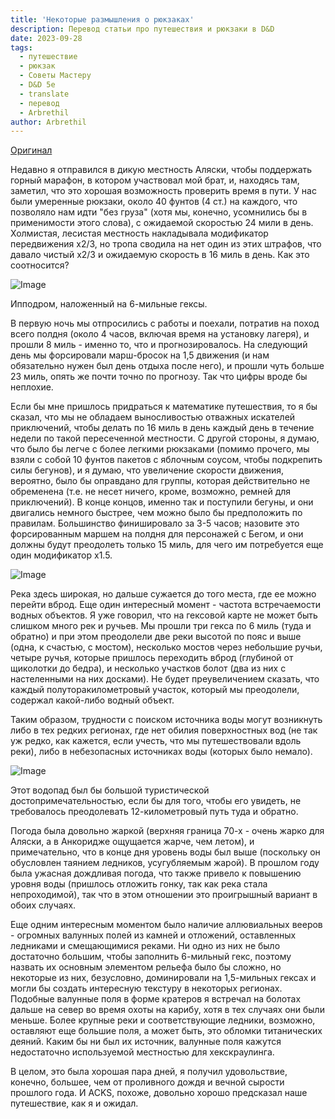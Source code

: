 ```yaml
---
title: 'Некоторые размышления о рюкзаках'
description: Перевод статьи про путешествия и рюкзаки в D&D
date: 2023-09-28
tags:
  - путешествие
  - рюкзак
  - Советы Мастеру
  - D&D 5e
  - translate
  - перевод
  - Arbrethil
author: Arbrethil
---
```


[Оригинал](https://arbrethil.substack.com/p/some-reflections-on-backpacking?utm_source=profile&utm_medium=reader2)

Недавно я отправился в дикую местность Аляски, чтобы поддержать горный марафон, в котором участвовал мой брат, и, находясь там, заметил, что это хорошая возможность проверить время в пути. У нас были умеренные рюкзаки, около 40 фунтов (4 ст.) на каждого, что позволяло нам идти "без груза" (хотя мы, конечно, усомнились бы в применимости этого слова), с ожидаемой скоростью 24 мили в день. Холмистая, лесистая местность накладывала модификатор передвижения x2/3, но тропа сводила на нет один из этих штрафов, что давало чистый x2/3 и ожидаемую скорость в 16 миль в день. Как это соотносится?

![Image](https://cyborgsandmages.com/images/arberthil-backpacking-1.jpg)

Ипподром, наложенный на 6-мильные гексы.

В первую ночь мы отпросились с работы и поехали, потратив на поход всего полдня (около 4 часов, включая время на установку лагеря), и прошли 8 миль - именно то, что и прогнозировалось. На следующий день мы форсировали марш-бросок на 1,5 движения (и нам обязательно нужен был день отдыха после него), и прошли чуть больше 23 миль, опять же почти точно по прогнозу. Так что цифры вроде бы неплохие.

Если бы мне пришлось придраться к математике путешествия, то я бы сказал, что мы не обладаем выносливостью отважных искателей приключений, чтобы делать по 16 миль в день каждый день в течение недели по такой пересеченной местности. С другой стороны, я думаю, что было бы легче с более легкими рюкзаками (помимо прочего, мы взяли с собой 10 фунтов пакетов с яблочным соусом, чтобы подкрепить силы бегунов), и я думаю, что увеличение скорости движения, вероятно, было бы оправдано для группы, которая действительно не обременена (т.е. не несет ничего, кроме, возможно, ремней для приключений). В конце концов, именно так и поступили бегуны, и они двигались немного быстрее, чем можно было бы предположить по правилам. Большинство финишировало за 3-5 часов; назовите это форсированным маршем на полдня для персонажей с Бегом, и они должны будут преодолеть только 15 миль, для чего им потребуется еще один модификатор x1.5.

![Image](https://cyborgsandmages.com/images/arberthil-backpacking-2.jpg)

Река здесь широкая, но дальше сужается до того места, где ее можно перейти вброд.
Еще один интересный момент - частота встречаемости водных объектов. Я уже говорил, что на гексовой карте не может быть слишком много рек и ручьев. Мы прошли три гекса по 6 миль (туда и обратно) и при этом преодолели две реки высотой по пояс и выше (одна, к счастью, с мостом), несколько мостов через небольшие ручьи, четыре ручья, которые пришлось переходить вброд (глубиной от щиколотки до бедра), и несколько участков болот (два из них с настеленными на них досками). Не будет преувеличением сказать, что каждый полуторакилометровый участок, который мы преодолели, содержал какой-либо водный объект.

Таким образом, трудности с поиском источника воды могут возникнуть либо в тех редких регионах, где нет обилия поверхностных вод (не так уж редко, как кажется, если учесть, что мы путешествовали вдоль реки), либо в небезопасных источниках воды (которых было немало).

![Image](https://cyborgsandmages.com/images/arberthil-backpacking-3.jpg)

Этот водопад был бы большой туристической достопримечательностью, если бы для того, чтобы его увидеть, не требовалось преодолевать 12-километровый путь туда и обратно.

Погода была довольно жаркой (верхняя граница 70-х - очень жарко для Аляски, а в Анкоридже ощущается жарче, чем летом), и примечательно, что в конце дня уровень воды был выше (поскольку он обусловлен таянием ледников, усугубляемым жарой). В прошлом году была ужасная дождливая погода, что также привело к повышению уровня воды (пришлось отложить гонку, так как река стала непроходимой), так что в этом отношении это проигрышный вариант в обоих случаях.

Еще одним интересным моментом было наличие аллювиальных вееров - огромных валунных полей из камней и отложений, оставленных ледниками и смещающимися реками. Ни одно из них не было достаточно большим, чтобы заполнить 6-мильный гекс, поэтому назвать их основным элементом рельефа было бы сложно, но некоторые из них, безусловно, доминировали на 1,5-мильных гексах и могли бы создать интересную текстуру в некоторых регионах. Подобные валунные поля в форме кратеров я встречал на болотах дальше на север во время охоты на карибу, хотя в тех случаях они были меньше. Более крупные реки и соответствующие ледники, возможно, оставляют еще большие поля, а может быть, это обломки титанических деяний. Каким бы ни был их источник, валунные поля кажутся недостаточно используемой местностью для хекскраулинга.

В целом, это была хорошая пара дней, я получил удовольствие, конечно, большее, чем от проливного дождя и вечной сырости прошлого года. И ACKS, похоже, довольно хорошо предсказал наше путешествие, как я и ожидал.
